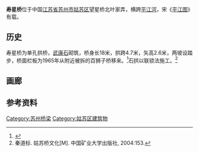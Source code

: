 {{coord|31|18|25|N|120|37|55|E|scale:10000|display=title}}
{{文物保护单位
| 级别 = 市县级
| 省名 = 江苏省
| 市/县名 = 苏州市
| 图片 = Suzhou Shouxing Qiao 2015.04.23 12-05-25.jpg
| 编号 = 第二批，编号不详
| 分类 = 古建筑
| 时代 = 宋至清
| 所在 = [[姑苏区|姑苏区]]望星桥北
| 登录 = 1982年10月22日
}} 
'''寿星桥'''位于中国[[江苏省|江苏省]][[苏州市|苏州市]][[姑苏区|姑苏区]]望星桥北叶家弄，横跨[[平江河_(苏州)|平江河]]，宋《[[平江图|平江图]]》有载。

==历史==
寿星桥为单孔拱桥，[[武康石|武康石]]砌筑，桥身长18米，拱跨4.7米，矢高2.6米，两坡设踏步，桥面栏板为1965年从附近被拆的百狮子桥移来。<ref>{{Cite web |url=http://www.scapeworld.com/03jingguanziyuan/01renwenjingguanziyuan/02gudaideqiao/gudaideqiao08.htm |title=存档副本 |access-date=2015-07-12 |archive-url=https://web.archive.org/web/20160314223852/http://www.scapeworld.com/03jingguanziyuan/01renwenjingguanziyuan/02gudaideqiao/gudaideqiao08.htm |archive-date=2016-03-14 |dead-url=yes }}</ref>石拱以联锁法施工。<ref>秦道标. 姑苏桥文化[M]. 中国矿业大学出版社, 2004:153.</ref>

==画廊==
{{Gallery
|width = 300
|height = 
|lines = 1
|File:Suzhou Shouxing Qiao 2015.04.23 12-04-26.jpg|南面
}}

==参考资料==
{{Commons category|Shouxing Bridge}}
{{reflist}}

{{DEFAULTSORT:S}}
[[Category:苏州桥梁|Category:苏州桥梁]]
[[Category:姑苏区建筑物|Category:姑苏区建筑物]]